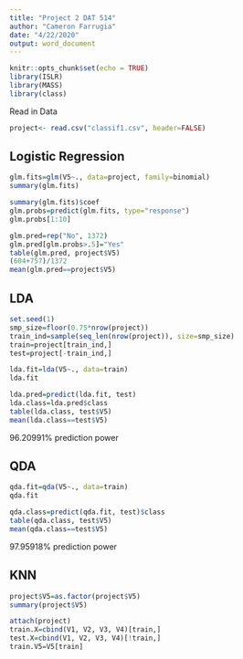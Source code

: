 ---
title: "Project 2 DAT 514"
author: "Cameron Farrugia"
date: "4/22/2020"
output: word_document
---

```{r setup, include=FALSE}
knitr::opts_chunk$set(echo = TRUE)
library(ISLR)
library(MASS)
library(class)
```

Read in Data
```{r}
project<- read.csv("classif1.csv", header=FALSE)
```


## Logistic Regression
```{r}
glm.fits=glm(V5~., data=project, family=binomial)
summary(glm.fits)
```

```{r}
summary(glm.fits)$coef
glm.probs=predict(glm.fits, type="response")
glm.probs[1:10]
```

```{r}
glm.pred=rep("No", 1372)
glm.pred[glm.probs>.5]="Yes"
table(glm.pred, project$V5)
(604+757)/1372
mean(glm.pred==project$V5)
```




## LDA

```{r}
set.seed(1)
smp_size=floor(0.75*nrow(project))
train_ind=sample(seq_len(nrow(project)), size=smp_size)
train=project[train_ind,]
test=project[-train_ind,]
```


```{r}
lda.fit=lda(V5~., data=train)
lda.fit
```

```{r}
lda.pred=predict(lda.fit, test)
lda.class=lda.pred$class
table(lda.class, test$V5)
mean(lda.class==test$V5)
```

96.20991% prediction power

## QDA

```{r}
qda.fit=qda(V5~., data=train)
qda.fit
```

```{r}
qda.class=predict(qda.fit, test)$class
table(qda.class, test$V5)
mean(qda.class==test$V5)
```


97.95918% prediction power

## KNN

```{r}
project$V5=as.factor(project$V5)
summary(project$V5)
```

```{r}
attach(project)
train.X=cbind(V1, V2, V3, V4)[train,]
test.X=cbind(V1, V2, V3, V4)[!train,]
train.V5=V5[train]
```